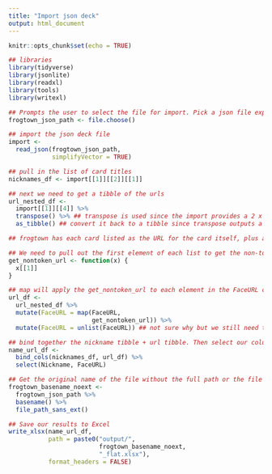 ```yaml
---
title: "Import json deck"
output: html_document
---
```


```r
knitr::opts_chunk$set(echo = TRUE)
```


```r
## libraries
library(tidyverse)
library(jsonlite)
library(readxl)
library(tools)
library(writexl)
```


```r
## Prompts the user to select the file for import. Pick a json file exported from frogtown.
frogtown_json_path <- file.choose()
```

```r
## import the json deck file
import <- 
  read_json(frogtown_json_path,
            simplifyVector = TRUE)

## pull in the list of card titles
nicknames_df <- import[[1]][[2]][[1]]
```


```r
## next we need to get a tibble of the urls
url_nested_df <- 
  import[[1]][[4]] %>% 
  transpose() %>% ## transpose is used since the import provides a 2 x n dataframe but we need a n x 2 dataframe
  as_tibble() ## convert it back to a tibble since transpose outputs a list
```

```r
## frogtown has each card listed as the URL for the card itself, plus a URL for its token. So each (card:token) pair is displayed as a list of 2 in the FaceURL column.

## We need to pull out the first element of each list to get the non-token URL.
get_nontoken_url <- function(x) {
  x[[1]]
}

## map will apply the get_nontoken_url to each element in the FaceURL column.
url_df <- 
  url_nested_df %>% 
  mutate(FaceURL = map(FaceURL,
                       get_nontoken_url)) %>% 
  mutate(FaceURL = unlist(FaceURL)) ## not sure why but we still need to do this, but it works so whatever
```

```r
## bind together the nickname tibble + url tibble. Then select our columns of interest.
name_url_df <- 
  bind_cols(nicknames_df, url_df) %>% 
  select(Nickname, FaceURL)
```

```r
## Get the original name of the file without the full path or the file extension
frogtown_basename_noext <- 
  frogtown_json_path %>% 
  basename() %>% 
  file_path_sans_ext()
```

```r
## Save our results to Excel
write_xlsx(name_url_df,
           path = paste0("output/",
                         frogtown_basename_noext,
                         "_flat.xlsx"),
           format_headers = FALSE)
```

